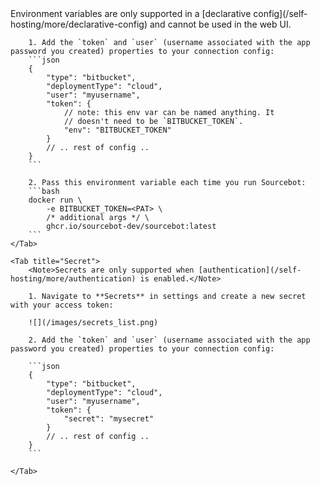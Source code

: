 <Tabs>
    <Tab title="Environment Variable">
        <Note>Environment variables are only supported in a [declarative config](/self-hosting/more/declarative-config) and cannot be used in the web UI.</Note>

        1. Add the `token` and `user` (username associated with the app password you created) properties to your connection config:
        ```json
        {
            "type": "bitbucket",
            "deploymentType": "cloud",
            "user": "myusername",
            "token": {
                // note: this env var can be named anything. It
                // doesn't need to be `BITBUCKET_TOKEN`.
                "env": "BITBUCKET_TOKEN"
            }
            // .. rest of config ..
        }
        ```

        2. Pass this environment variable each time you run Sourcebot:
        ```bash
        docker run \
            -e BITBUCKET_TOKEN=<PAT> \
            /* additional args */ \
            ghcr.io/sourcebot-dev/sourcebot:latest
        ```
    </Tab>

    <Tab title="Secret">
        <Note>Secrets are only supported when [authentication](/self-hosting/more/authentication) is enabled.</Note>

        1. Navigate to **Secrets** in settings and create a new secret with your access token:

        ![](/images/secrets_list.png)

        2. Add the `token` and `user` (username associated with the app password you created) properties to your connection config:

        ```json
        {
            "type": "bitbucket",
            "deploymentType": "cloud",
            "user": "myusername",
            "token": {
                "secret": "mysecret"
            }
            // .. rest of config ..
        }
        ```

    </Tab>
</Tabs>